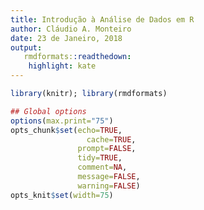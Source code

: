 ```yaml
---
title: Introdução à Análise de Dados em R
author: Cláudio A. Monteiro
date: 23 de Janeiro, 2018
output:
   rmdformats::readthedown:
    highlight: kate
---
```

<style>
body {
text-align: justify}
</style>

```r
library(knitr); library(rmdformats)

## Global options
options(max.print="75")
opts_chunk$set(echo=TRUE,
	             cache=TRUE,
               prompt=FALSE,
               tidy=TRUE,
               comment=NA,
               message=FALSE,
               warning=FALSE)
opts_knit$set(width=75)
```

</br>

